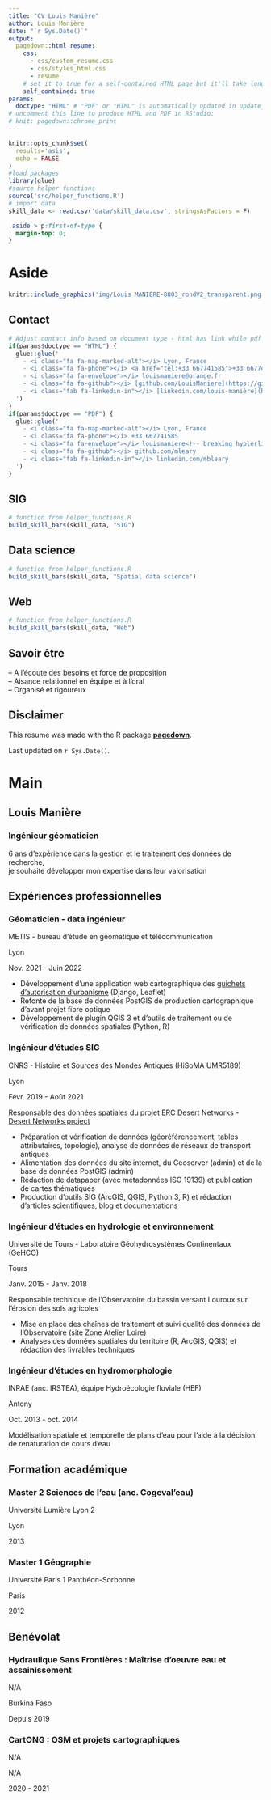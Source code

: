 ```yaml
---
title: "CV Louis Manière"
author: Louis Manière
date: "`r Sys.Date()`"
output:
  pagedown::html_resume:
    css:
      - css/custom_resume.css
      - css/styles_html.css
      - resume  
    # set it to true for a self-contained HTML page but it'll take longer to render
    self_contained: true
params:
  doctype: "HTML" # "PDF" or "HTML" is automatically updated in update_resume.R 
# uncomment this line to produce HTML and PDF in RStudio:
# knit: pagedown::chrome_print
---
```


```r
knitr::opts_chunk$set(
  results='asis', 
  echo = FALSE
)
#load packages
library(glue)
#source helper functions
source('src/helper_functions.R')
# import data
skill_data <- read.csv('data/skill_data.csv', stringsAsFactors = F)
```

```css
.aside > p:first-of-type {
  margin-top: 0;
}
```

Aside
================================================================================

```r
knitr::include_graphics('img/Louis MANIERE-8803_rondV2_transparent.png')
```



Contact {#contact}
--------------------------------------------------------------------------------

```r
# Adjust contact info based on document type - html has link while pdf does not
if(params$doctype == "HTML") {
  glue::glue('
    - <i class="fa fa-map-marked-alt"></i> Lyon, France
    - <i class="fa fa-phone"></i> <a href="tel:+33 667741585">+33 667741585</a>
    - <i class="fa fa-envelope"></i> louismaniere@orange.fr
    - <i class="fa fa-github"></i> [github.com/LouisManiere](https://github.com/LouisManiere)
    - <i class="fab fa-linkedin-in"></i> [linkedin.com/louis-manière](https://www.linkedin.com/in/louis-mani%C3%A8re-03760750/)
  ')
} 
if(params$doctype == "PDF") {
  glue::glue('
    - <i class="fa fa-map-marked-alt"></i> Lyon, France
    - <i class="fa fa-phone"></i> +33 667741585
    - <i class="fa fa-envelope"></i> louismaniere<!-- breaking hyplerlink -->@orange.fr
    - <i class="fa fa-github"></i> github.com/mleary
    - <i class="fab fa-linkedin-in"></i> linkedin.com/mbleary
  ')
}
```

SIG {#skills}
--------------------------------------------------------------------------------

```r
# function from helper_functions.R
build_skill_bars(skill_data, "SIG")
```

Data science {#datascience}
--------------------------------------------------------------------------------

```r
# function from helper_functions.R
build_skill_bars(skill_data, "Spatial data science")
```

Web {#web}
--------------------------------------------------------------------------------

```r
# function from helper_functions.R
build_skill_bars(skill_data, "Web")
```

Savoir être {#etre}
--------------------------------------------------------------------------------

-- A l'écoute des besoins et force de proposition\
-- Aisance relationnel en équipe et à l'oral\
-- Organisé et rigoureux

Disclaimer {#disclaimer}
--------------------------------------------------------------------------------

This resume was made with the R package [**pagedown**](https://github.com/rstudio/pagedown).

Last updated on `r Sys.Date()`.



Main
================================================================================

Louis Manière {#title}
--------------------------------------------------------------------------------

### Ingénieur géomaticien

6 ans d'expérience dans la gestion et le traitement des données de recherche, 
<br />je souhaite développer mon expertise dans leur valorisation​

Expériences professionnelles {data-icon=suitcase}
--------------------------------------------------------------------------------

### Géomaticien - data ingénieur

METIS - bureau d'étude en géomatique et télécommunication

Lyon

Nov. 2021 - Juin 2022

::: concise
- Développement d'une application web cartographique des [guichets d'autorisation d'urbanisme](https://www.gnau.fr) (Django, Leaflet)
- Refonte de la base de données PostGIS de production cartographique d'avant projet fibre optique
- Développement de plugin QGIS 3 et d'outils de traitement ou de vérification de données spatiales (Python, R)
:::

### Ingénieur d'études SIG

CNRS - Histoire et Sources des Mondes Antiques (HiSoMA UMR5189)

Lyon

Févr. 2019 - Août 2021

<p class="subtitle">
Responsable des données spatiales du projet ERC Desert Networks - [Desert Networks project](https://desertnetworks.huma-num.fr/sites)
</p>

::: concise
- Préparation et vérification de données (géoréférencement, tables attributaires, topologie), analyse de données de réseaux de transport antiques
- Alimentation des données du site internet, du Geoserver (admin) et de la base de données PostGIS (admin) 
- Rédaction de datapaper (avec métadonnées ISO 19139) et publication de cartes thématiques
- Production d'outils SIG (ArcGIS, QGIS, Python 3, R) et rédaction d'articles scientifiques, blog et documentations
:::

### Ingénieur d'études en hydrologie et environnement

Université de Tours - Laboratoire Géohydrosystèmes Continentaux (GeHCO)

Tours

Janv. 2015 - Janv. 2018

<p class="subtitle">
Responsable technique de l'Observatoire du bassin versant Louroux sur l'érosion des sols agricoles
</p>

::: concise
- Mise en place des chaînes de traitement et suivi qualité des données de l'Observatoire (site Zone Atelier Loire)
- Analyses des données spatiales du territoire (R, ArcGIS, QGIS) et rédaction des livrables techniques
:::

### Ingénieur d'études en hydromorphologie

INRAE (anc. IRSTEA), équipe Hydroécologie fluviale (HEF)

Antony

Oct. 2013 - oct. 2014

<p class="subtitle">
Modélisation spatiale et temporelle de plans d'eau pour l'aide à la décision de renaturation de cours d'eau
</p>

Formation académique {data-icon=graduation-cap data-concise=true}
--------------------------------------------------------------------------------

### Master 2 Sciences de l'eau (anc. Cogeval'eau)

Université Lumière Lyon 2

Lyon

2013

### Master 1 Géographie 

Université Paris 1 Panthéon-Sorbonne

Paris

2012

Bénévolat {data-icon=handshake}
--------------------------------------------------------------------------------

### Hydraulique Sans Frontières : Maîtrise d'oeuvre eau et assainissement

N/A

Burkina Faso

Depuis 2019

### CartONG : OSM et projets cartographiques

N/A

N/A

2020 - 2021
